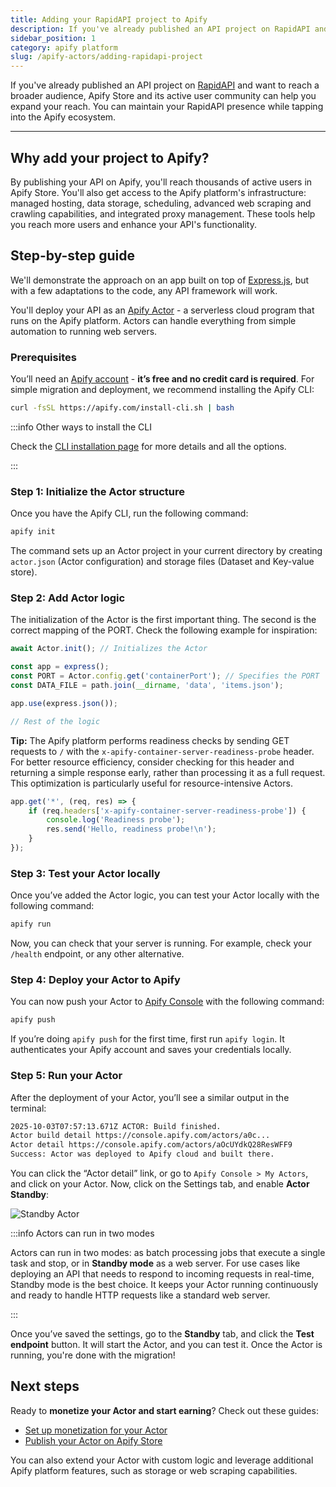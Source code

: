 ```yaml
---
title: Adding your RapidAPI project to Apify
description: If you've already published an API project on RapidAPI and want to reach a broader audience, Apify Store and its active user community can help you expand your reach. You can maintain your RapidAPI presence while tapping into the Apify ecosystem.
sidebar_position: 1
category: apify platform
slug: /apify-actors/adding-rapidapi-project
---
```


If you've already published an API project on [RapidAPI](https://rapidapi.com/) and want to reach a broader audience, Apify Store and its active user community can help you expand your reach. You can maintain your RapidAPI presence while tapping into the Apify ecosystem.

---

## Why add your project to Apify?

By publishing your API on Apify, you'll reach thousands of active users in Apify Store. You'll also get access to the Apify platform's infrastructure: managed hosting, data storage, scheduling, advanced web scraping and crawling capabilities, and integrated proxy management. These tools help you reach more users and enhance your API's functionality.

## Step-by-step guide

We'll demonstrate the approach on an app built on top of [Express.js](https://expressjs.com/), but with a few adaptations to the code, any API framework will work.

You'll deploy your API as an [Apify Actor](https://apify.com/actors) - a serverless cloud program that runs on the Apify platform. Actors can handle everything from simple automation to running web servers.

### Prerequisites

You’ll need an [Apify account](https://console.apify.com/sign-in) - **it’s free and no credit card is required**. For simple migration and deployment, we recommend installing the Apify CLI:

```bash
curl -fsSL https://apify.com/install-cli.sh | bash
```

:::info Other ways to install the CLI

Check the [CLI installation page](https://docs.apify.com/cli/docs/installation) for more details and all the options.

:::

### Step 1: Initialize the Actor structure

Once you have the Apify CLI, run the following command:

```bash
apify init
```

The command sets up an Actor project in your current directory by creating `actor.json` (Actor configuration) and storage files (Dataset and Key-value store).

### Step 2: Add Actor logic

The initialization of the Actor is the first important thing. The second is the correct mapping of the PORT. Check the following example for inspiration:

```js
await Actor.init(); // Initializes the Actor

const app = express();
const PORT = Actor.config.get('containerPort'); // Specifies the PORT
const DATA_FILE = path.join(__dirname, 'data', 'items.json');

app.use(express.json());

// Rest of the logic
```

**Tip:** The Apify platform performs readiness checks by sending GET requests to `/` with the `x-apify-container-server-readiness-probe` header. For better resource efficiency, consider checking for this header and returning a simple response early, rather than processing it as a full request. This optimization is particularly useful for resource-intensive Actors.

```jsx
app.get('*', (req, res) => {
    if (req.headers['x-apify-container-server-readiness-probe']) {
        console.log('Readiness probe');
        res.send('Hello, readiness probe!\n');
    }
});
```

### Step 3: Test your Actor locally

Once you’ve added the Actor logic, you can test your Actor locally with the following command:

```jsx
apify run
```

Now, you can check that your server is running. For example, check your `/health` endpoint, or any other alternative.

### Step 4: Deploy your Actor to Apify

You can now push your Actor to [Apify Console](https://console.apify.com/) with the following command:

```jsx
apify push
```

If you’re doing `apify push` for the first time, first run `apify login`. It authenticates your Apify account and saves your credentials locally.

### Step 5: Run your Actor

After the deployment of your Actor, you’ll see a similar output in the terminal:

```bash
2025-10-03T07:57:13.671Z ACTOR: Build finished.
Actor build detail https://console.apify.com/actors/a0c...
Actor detail https://console.apify.com/actors/aOcUYdkQ28ResWFF9
Success: Actor was deployed to Apify cloud and built there.
```

You can click the “Actor detail” link, or go to `Apify Console > My Actors`, and click on your Actor. Now, click on the Settings tab, and enable **Actor Standby**:

![Standby Actor](.//adding_rapidapi_project/standby.png)

:::info Actors can run in two modes

Actors can run in two modes: as batch processing jobs that execute a single task and stop, or in **Standby mode** as a web server. For use cases like deploying an API that needs to respond to incoming requests in real-time, Standby mode is the best choice. It keeps your Actor running continuously and ready to handle HTTP requests like a standard web server.

:::

Once you’ve saved the settings, go to the **Standby** tab, and click the **Test endpoint** button. It will start the Actor, and you can test it. Once the Actor is running, you're done with the migration!

## Next steps

Ready to **monetize your Actor and start earning**? Check out these guides:

- [Set up monetization for your Actor](https://docs.apify.com/platform/actors/publishing/monetize)
- [Publish your Actor on Apify Store](https://docs.apify.com/platform/actors/publishing/publish)

You can also extend your Actor with custom logic and leverage additional Apify platform features, such as storage or web scraping capabilities.
